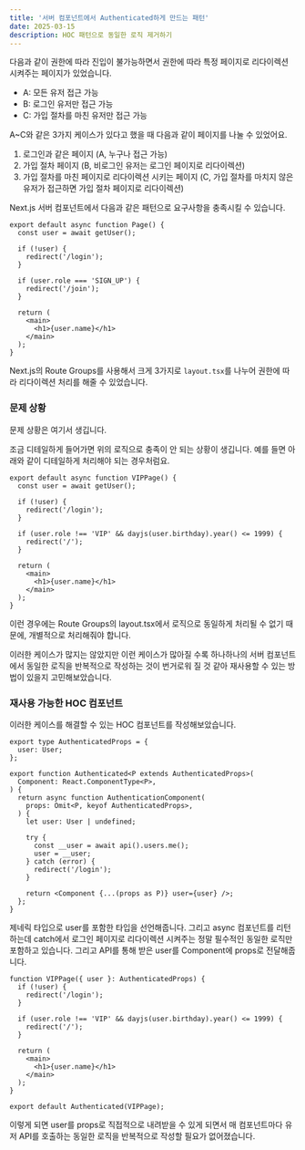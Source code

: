 ```yaml
---
title: '서버 컴포넌트에서 Authenticated하게 만드는 패턴'
date: 2025-03-15
description: HOC 패턴으로 동일한 로직 제거하기
---
```


다음과 같이 권한에 따라 진입이 불가능하면서 권한에 따라 특정 페이지로 리다이렉션 시켜주는 페이지가 있었습니다.

- A: 모든 유저 접근 가능
- B: 로그인 유저만 접근 가능
- C: 가입 절차를 마친 유저만 접근 가능

A~C와 같은 3가지 케이스가 있다고 했을 때 다음과 같이 페이지를 나눌 수 있었어요.

1. 로그인과 같은 페이지 (A, 누구나 접근 가능)
2. 가입 절차 페이지 (B, 비로그인 유저는 로그인 페이지로 리다이렉션)
3. 가입 절차를 마친 페이지로 리다이렉션 시키는 페이지 (C, 가입 절차를 마치지 않은 유저가 접근하면 가입 절차 페이지로 리다이렉션)

Next.js 서버 컴포넌트에서 다음과 같은 패턴으로 요구사항을 충족시킬 수 있습니다.

```tsx
export default async function Page() {
  const user = await getUser();

  if (!user) {
    redirect('/login');
  }

  if (user.role === 'SIGN_UP') {
    redirect('/join');
  }

  return (
    <main>
      <h1>{user.name}</h1>
    </main>
  );
}
```

Next.js의 <MDXLink href="https://nextjs.org/docs/app/building-your-application/routing/route-groups">Route Groups</MDXLink>를 사용해서 크게 3가지로 `layout.tsx`를 나누어 권한에 따라 리다이렉션 처리를 해줄 수 있었습니다.

### 문제 상황

문제 상황은 여기서 생깁니다.

조금 디테일하게 들어가면 위의 로직으로 충족이 안 되는 상황이 생깁니다. 예를 들면 아래와 같이 디테일하게 처리해야 되는 경우처럼요.

```tsx
export default async function VIPPage() {
  const user = await getUser();

  if (!user) {
    redirect('/login');
  }

  if (user.role !== 'VIP' && dayjs(user.birthday).year() <= 1999) {
    redirect('/');
  }

  return (
    <main>
      <h1>{user.name}</h1>
    </main>
  );
}
```

이런 경우에는 Route Groups의 layout.tsx에서 로직으로 동일하게 처리될 수 없기 때문에, 개별적으로 처리해줘야 합니다.

이러한 케이스가 많지는 않았지만 이런 케이스가 많아질 수록 하나하나의 서버 컴포넌트에서 동일한 로직을 반복적으로 작성하는 것이 번거로워 질 것 같아 재사용할 수 있는 방법이 있을지 고민해보았습니다.

### 재사용 가능한 HOC 컴포넌트

이러한 케이스를 해결할 수 있는 HOC 컴포넌트를 작성해보았습니다.

```tsx
export type AuthenticatedProps = {
  user: User;
};

export function Authenticated<P extends AuthenticatedProps>(
  Component: React.ComponentType<P>,
) {
  return async function AuthenticationComponent(
    props: Omit<P, keyof AuthenticatedProps>,
  ) {
    let user: User | undefined;

    try {
      const __user = await api().users.me();
      user = __user;
    } catch (error) {
      redirect('/login');
    }

    return <Component {...(props as P)} user={user} />;
  };
}
```

제네릭 타입으로 user를 포함한 타입을 선언해줍니다. 그리고 async 컴포넌트를 리턴하는데 catch에서 로그인 페이지로 리다이렉션 시켜주는 정말 필수적인 동일한 로직만 포함하고 있습니다.
그리고 API를 통해 받은 user를 Component에 props로 전달해줍니다.

```tsx
function VIPPage({ user }: AuthenticatedProps) {
  if (!user) {
    redirect('/login');
  }

  if (user.role !== 'VIP' && dayjs(user.birthday).year() <= 1999) {
    redirect('/');
  }

  return (
    <main>
      <h1>{user.name}</h1>
    </main>
  );
}

export default Authenticated(VIPPage);
```

이렇게 되면 user를 props로 직접적으로 내려받을 수 있게 되면서 매 컴포넌트마다 유저 API를 호출하는 동일한 로직을 반복적으로 작성할 필요가 없어졌습니다.

